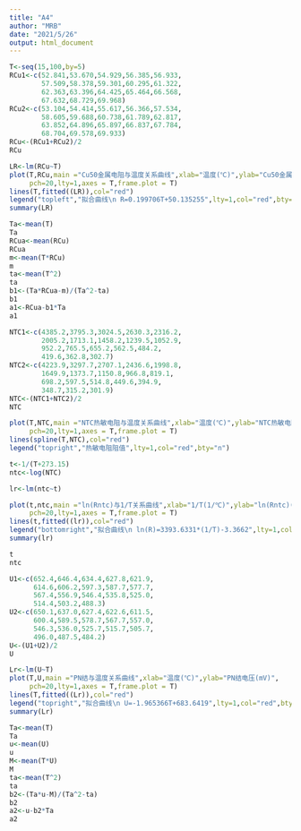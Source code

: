 ---
title: "A4"
author: "MRB"
date: "2021/5/26"
output: html_document
---

```{r}
T<-seq(15,100,by=5)
RCu1<-c(52.841,53.670,54.929,56.385,56.933,
        57.509,58.378,59.301,60.295,61.322,
        62.363,63.396,64.425,65.464,66.568,
        67.632,68.729,69.968)
RCu2<-c(53.104,54.414,55.617,56.366,57.534,
        58.605,59.688,60.738,61.789,62.817,
        63.852,64.896,65.897,66.837,67.784,
        68.704,69.578,69.933)
RCu<-(RCu1+RCu2)/2
RCu

LR<-lm(RCu~T)
plot(T,RCu,main ="Cu50金属电阻与温度关系曲线",xlab="温度(℃)",ylab="Cu50金属电阻(Ω)",
     pch=20,lty=1,axes = T,frame.plot = T)
lines(T,fitted((LR)),col="red")
legend("topleft","拟合曲线\n R=0.199706T+50.135255",lty=1,col="red",bty="n")
summary(LR)
```

```{r}
Ta<-mean(T)
Ta
RCua<-mean(RCu)
RCua
m<-mean(T*RCu)
m
ta<-mean(T^2)
ta
b1<-(Ta*RCua-m)/(Ta^2-ta)
b1
a1<-RCua-b1*Ta
a1
```

```{r}
NTC1<-c(4385.2,3795.3,3024.5,2630.3,2316.2,
        2005.2,1713.1,1458.2,1239.5,1052.9,
        952.2,765.5,655.2,562.5,484.2,
        419.6,362.8,302.7)
NTC2<-c(4223.9,3297.7,2707.1,2436.6,1998.8,
        1649.9,1373.7,1150.8,966.8,819.1,
        698.2,597.5,514.8,449.6,394.9,
        348.7,315.2,301.9)
NTC<-(NTC1+NTC2)/2
NTC

plot(T,NTC,main ="NTC热敏电阻与温度关系曲线",xlab="温度(℃)",ylab="NTC热敏电阻(Ω)",
     pch=20,lty=1,axes = T,frame.plot = T)
lines(spline(T,NTC),col="red")
legend("topright","热敏电阻阻值",lty=1,col="red",bty="n")
```

```{r}
t<-1/(T+273.15)
ntc<-log(NTC)

lr<-lm(ntc~t)

plot(t,ntc,main ="ln(Rntc)与1/T关系曲线",xlab="1/T(1/℃)",ylab="ln(Rntc)(ln(Ω))",
     pch=20,lty=1,axes = T,frame.plot = T)
lines(t,fitted((lr)),col="red")
legend("bottomright","拟合曲线\n ln(R)=3393.6331*(1/T)-3.3662",lty=1,col="red",bty="n")
summary(lr)

t
ntc

```

```{r}
U1<-c(652.4,646.4,634.4,627.8,621.9,
      614.6,606.2,597.3,587.7,577.7,
      567.4,556.9,546.4,535.8,525.0,
      514.4,503.2,488.3)
U2<-c(650.1,637.0,627.4,622.6,611.5,
      600.4,589.5,578.7,567.7,557.0,
      546.3,536.0,525.7,515.7,505.7,
      496.0,487.5,484.2)
U<-(U1+U2)/2
U

Lr<-lm(U~T)
plot(T,U,main ="PN结与温度关系曲线",xlab="温度(℃)",ylab="PN结电压(mV)",
     pch=20,lty=1,axes = T,frame.plot = T)
lines(T,fitted((Lr)),col="red")
legend("topright","拟合曲线\n U=-1.965366T+683.6419",lty=1,col="red",bty="n")
summary(Lr)
```

```{r}
Ta<-mean(T)
Ta
u<-mean(U)
u
M<-mean(T*U)
M
ta<-mean(T^2)
ta
b2<-(Ta*u-M)/(Ta^2-ta)
b2
a2<-u-b2*Ta
a2
```



